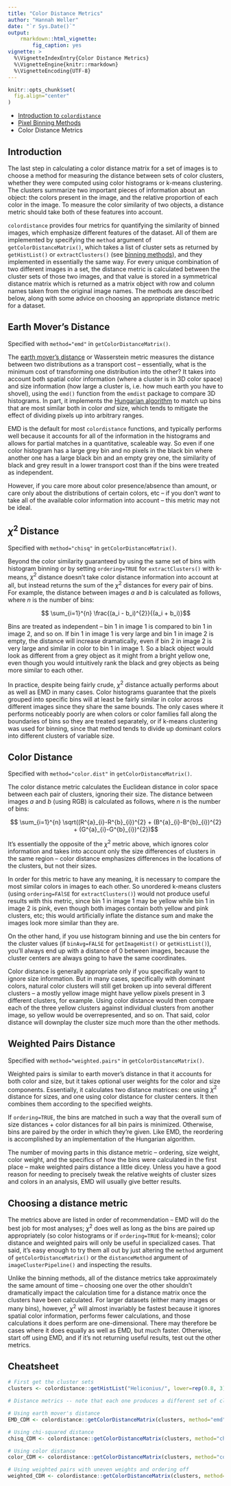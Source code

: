 ```yaml
---
title: "Color Distance Metrics"
author: "Hannah Weller"
date: "`r Sys.Date()`"
output: 
    rmarkdown::html_vignette: 
        fig_caption: yes
vignette: >
  %\VignetteIndexEntry{Color Distance Metrics}
  %\VignetteEngine{knitr::rmarkdown}
  %\VignetteEncoding{UTF-8}
---
```

```r
knitr::opts_chunk$set(
  fig.align="center"
)
```

* [Introduction to `colordistance`](colordistance-introduction.html)
* [Pixel Binning Methods](binning-methods.html)
* Color Distance Metrics

## Introduction

The last step in calculating a color distance matrix for a set of images is to choose a method for measuring the distance between sets of color clusters, whether they were computed using color histograms or k-means clustering. The clusters summarize two important pieces of information about an object: the colors present in the image, and the relative proportion of each color in the image. To measure the color similarity of two objects, a distance metric should take both of these features into account.

`colordistance` provides four metrics for quantifying the similarity of binned images, which emphasize different features of the dataset. All of them are implemented by specifying the `method` argument of `getColorDistanceMatrix()`, which takes a list of cluster sets as returned by `getHistList()` or `extractClusters()` (see [binning methods](binning-methods.html)), and they implemented in essentially the same way. For every unique combination of two different images in a set, the distance metric is calculated between the cluster sets of those two images, and that value is stored in a symmetrical distance matrix which is returned as a matrix object with row and column names taken from the original image names. The methods are described below, along with some advice on choosing an appropriate distance metric for a dataset. 



## Earth Mover's Distance

Specified with `method="emd"` in `getColorDistanceMatrix()`. 

The [earth mover's distance](https://en.wikipedia.org/wiki/Earth_mover%27s_distance) or Wasserstein metric measures the distance between two distributions as a transport cost -- essentially, what is the minimum cost of transforming one distribution into the other? It takes into account both spatial color information (where a cluster is in 3D color space) and size information (how large a cluster is, i.e. how much earth you have to shovel), using the `emd()` function from the `emdist` package to compare 3D histograms. In part, it implements the [Hungarian algorithm](https://en.wikipedia.org/wiki/Hungarian_algorithm) to match up bins that are most similar both in color *and* size, which tends to mitigate the effect of dividing pixels up into arbitrary ranges.

EMD is the default for most `colordistance` functions, and typically performs well because it accounts for all of the information in the histograms and allows for partial matches in a quantitative, scaleable way. So even if one color histogram has a large grey bin and no pixels in the black bin where another one has a large black bin and an empty grey one, the similarity of black and grey result in a lower transport cost than if the bins were treated as independent.

However, if you care more about color presence/absence than amount, or care only about the distributions of certain colors, etc -- if you don't *want* to take all of the available color information into account -- this metric may not be ideal.

## $\chi^{2}$ Distance

Specified with `method="chisq"` in `getColorDistanceMatrix()`.

Beyond the color similarity guaranteed by using the same set of bins with histogram binning or by setting `ordering=TRUE` for `extractClusters()` with k-means, $\chi^{2}$ distance doesn't take color distance information into account at all, but instead returns the sum of the $\chi^{2}$ distances for every pair of bins. For example, the distance between images $a$ and $b$ is calculated as follows, where $n$ is the number of bins:

$$ \sum_{i=1}^{n} \frac{(a_i - b_i)^{2}}{(a_i + b_i)}$$

Bins are treated as independent -- bin 1 in image 1 is compared to bin 1 in image 2, and so on. If bin 1 in image 1 is very large and bin 1 in image 2 is empty, the distance will increase dramatically, even if bin 2 in image 2 is very large and similar in color to bin 1 in image 1. So a black object would look as different from a grey object as it might from a bright yellow one, even though you would intuitively rank the black and grey objects as being more similar to each other. 

In practice, despite being fairly crude, $\chi^{2}$ distance actually performs about as well as EMD in many cases. Color histograms guarantee that the pixels grouped into specific bins will at least be fairly similar in color across different images since they share the same bounds. The only cases where it performs noticeably poorly are when colors or color families fall along the boundaries of bins so they are treated separately, or if k-means clustering was used for binning, since that method tends to divide up dominant colors into different clusters of variable size. 

## Color Distance

Specified with `method="color.dist"` in `getColorDistanceMatrix()`.

The color distance metric calculates the Euclidean distance in color space between each pair of clusters, ignoring their size. The distance between images $a$ and $b$ (using RGB) is calculated as follows, where $n$ is the number of bins:

$$ \sum_{i=1}^{n} \sqrt((R^{a}_{i}-R^{b}_{i})^{2} + (B^{a}_{i}-B^{b}_{i})^{2} + (G^{a}_{i}-G^{b}_{i})^{2})$$

It's essentially the opposite of the $\chi^{2}$ metric above, which ignores color information and takes into account only the size differences of clusters in the same region -- color distance emphasizes differences in the locations of the clusters, but not their sizes.

In order for this metric to have any meaning, it is necessary to compare the most similar colors in images to each other. So unordered k-means clusters (using `ordering=FAlSE` for `extractClusters()`) would not produce useful results with this metric, since bin 1 in image 1 may be yellow while bin 1 in image 2 is pink, even though both images contain both yellow and pink clusters, etc; this would artificially inflate the distance sum and make the images look more similar than they are. 

On the other hand, if you use histogram binning and use the bin centers for the cluster values (if `binAvg=FALSE` for `getImageHist()` or `getHistList()`), you'll always end up with a distance of 0 between images, because the cluster centers are always going to have the same coordinates. 

Color distance is generally appropriate only if you specifically want to ignore size information. But in many cases, specifically with dominant colors, natural color clusters will still get broken up into several different clusters -- a mostly yellow image might have yellow pixels present in 3 different clusters, for example. Using color distance would then compare each of the three yellow clusters against individual clusters from another image, so yellow would be overrepresented, and so on. That said, color distance will downplay the cluster size much more than the other methods.

## Weighted Pairs Distance

Specified with `method="weighted.pairs"` in `getColorDistanceMatrix()`.

Weighted pairs is similar to earth mover's distance in that it accounts for both color and size, but it takes optional user weights for the color and size components. Essentially, it calculates two distance matrices: one using $\chi^{2}$ distance for sizes, and one using color distance for cluster centers. It then combines them according to the specified weights. 

If `ordering=TRUE`, the bins are matched in such a way that the overall sum of size distances + color distances for all bin pairs is minimized. Otherwise, bins are paired by the order in which they're given. Like EMD, the reordering is accomplished by an implementation of the Hungarian algorithm.

The number of moving parts in this distance metric -- ordering, size weight, color weight, and the specifics of how the bins were calculated in the first place -- make weighted pairs distance a little dicey. Unless you have a good reason for needing to precisely tweak the relative weights of cluster sizes and colors in an analysis, EMD will usually give better results.

## Choosing a distance metric

The metrics above are listed in order of recommendation -- EMD will do the best job for most analyses; $\chi^{2}$ does well as long as the bins are paired up appropriately (so color histograms or if `ordering=TRUE` for k-means); color distance and weighted pairs will only be useful in specialized cases. That said, it's easy enough to try them all out by just altering the `method` argument of `getColorDistanceMatrix()` or the `distanceMethod` argument of `imageClusterPipeline()` and inspecting the results. 

Unlike the binning methods, all of the distance metrics take approximately the same amount of time -- choosing one over the other shouldn't dramatically impact the calculation time for a distance matrix once the clusters have been calculated. For larger datasets (either many images or many bins), however, $\chi^{2}$ will almost invariably be fastest because it ignores spatial color information, performs fewer calculations, and those calculations it does perform are one-dimensional. There may therefore be cases where it does equally as well as EMD, but much faster. Otherwise, start off using EMD, and if it's not returning useful results, test out the other metrics.

## Cheatsheet
```r

# First get the cluster sets
clusters <- colordistance::getHistList("Heliconius/", lower=rep(0.8, 3), upper=rep(1, 3))

# Distance metrics -- note that each one produces a different set of clusters, but some are more similar than others

# Using earth mover's distance
EMD_CDM <- colordistance::getColorDistanceMatrix(clusters, method="emd")

# Using chi-squared distance
chisq_CDM <- colordistance::getColorDistanceMatrix(clusters, method="chisq")

# Using color distance
color_CDM <- colordistance::getColorDistanceMatrix(clusters, method="color.dist")

# Using weighted pairs with uneven weights and ordering off
weighted_CDM <- colordistance::getColorDistanceMatrix(clusters, method="weighted.pairs", ordering=FALSE, sizeWeight=0.7, colorWeight=0.3)

```


